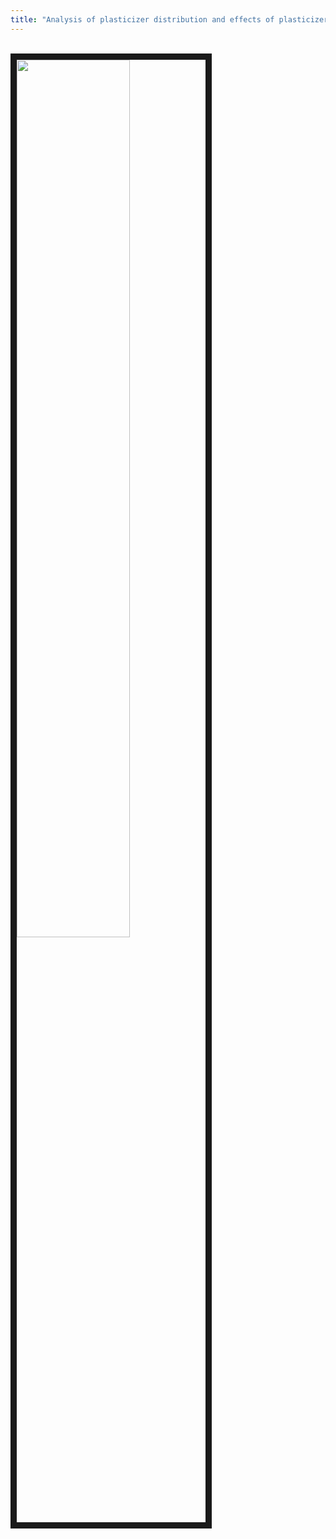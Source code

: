 ```yaml
---
title: "Analysis of plasticizer distribution and effects of plasticizer on obesity"
---
```



<br><img src=".\\pictures\\225148861.jpg" style="width:60%; border:10px solid"><br>

